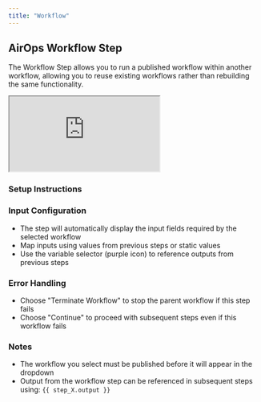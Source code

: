 ```yaml
---
title: "Workflow"
---
```


## AirOps Workflow Step

The Workflow Step allows you to run a published workflow within another workflow, allowing you to reuse existing workflows rather than rebuilding the same functionality.

<Frame>
<iframe src="https://demo.arcade.software/8MrnejvX1e1nap4jJDmC?embed"
title="https://demo.arcade.software/8MrnejvX1e1nap4jJDmC?embed"
style={{width: '100%', maxWidth: '100%', aspectRatio: '1.5 / 1', height: '100%', border: 'none'}}
></iframe>
</Frame>


### Setup Instructions

<Steps>
<Step title="Drag the Workflow Step from the side panel into your canvas"/>
<Step title="Select a published workflow from the dropdown list"/>
<Step title="Select the version of the workflow to use"/>
<Step title="Map the required inputs for the selected workflow"/>
<Step title="Configure error handling behavior (Terminate or Continue)"/>
</Steps>

### Input Configuration

- The step will automatically display the input fields required by the selected workflow
- Map inputs using values from previous steps or static values
- Use the variable selector (purple icon) to reference outputs from previous steps

### Error Handling

- Choose "Terminate Workflow" to stop the parent workflow if this step fails
- Choose "Continue" to proceed with subsequent steps even if this workflow fails

### Notes

- The workflow you select must be published before it will appear in the dropdown
- Output from the workflow step can be referenced in subsequent steps using: `{{ step_X.output }}`
